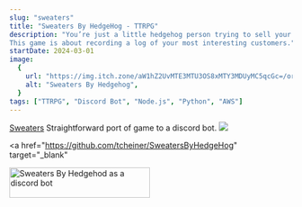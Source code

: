 ```yaml
---
slug: "sweaters"
title: "Sweaters By HedgeHog - TTRPG"
description: "You’re just a little hedgehog person trying to sell your little sweaters in your little village shop.
This game is about recording a log of your most interesting customers."
startDate: 2024-03-01
image:
  {
    url: "https://img.itch.zone/aW1hZ2UvMTE3MTU3OS8xMTY3MDUyMC5qcGc=/original/dgSRfY.jpg",
    alt: "Sweaters By Hedgehog",
  }
tags: ["TTRPG", "Discord Bot", "Node.js", "Python", "AWS"]
---
```


[Sweaters](https://github.com/tcheiner/SweatersByHedgeHog) Straightforward port of game to a discord bot.
![](https://ph-files.imgix.net/ccffa841-ebdf-433b-9e70-fd79da9d983e.png?auto=compress&codec=mozjpeg&cs=strip&auto=format&fm=pjpg&w=1100&h=613&fit=max&dpr=2)

<a
  href="https://github.com/tcheiner/SweatersByHedgeHog"
  target="_blank"
>
  <img
    src="https://img.itch.zone/aW1hZ2UvMTE3MTU3OS8xMTY3MDUyMC5qcGc=/original/dgSRfY.jpg"
    alt="Sweaters By Hedgehod as a discord bot"
    style="width: 250px; height: 54px;"
    width="250"
    height="54"
  />
</a>
